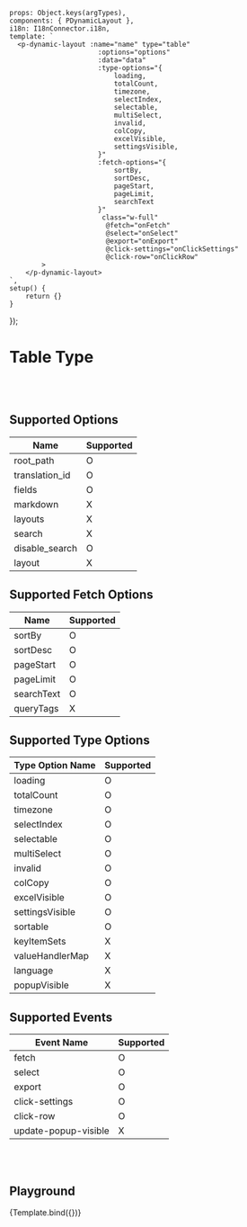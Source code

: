 
<Meta title='Data Display/Dynamic/Dynamic Layout/- [Table] Table'
      argTypes={getDynamicLayoutTableArgTypes()}/>


    props: Object.keys(argTypes),
    components: { PDynamicLayout },
    i18n: I18nConnector.i18n,
    template: `
      <p-dynamic-layout :name="name" type="table"
                          :options="options"
                          :data="data"
                          :type-options="{
                              loading,
                              totalCount,
                              timezone,
                              selectIndex,
                              selectable,
                              multiSelect,
                              invalid,
                              colCopy,
                              excelVisible,
                              settingsVisible,
                          }"
                          :fetch-options="{
                              sortBy,
                              sortDesc,
                              pageStart,
                              pageLimit,
                              searchText
                          }"
                           class="w-full"
                            @fetch="onFetch"
                            @select="onSelect"
                            @export="onExport"
                            @click-settings="onClickSettings"
                            @click-row="onClickRow"
            >
        </p-dynamic-layout>
    `,
    setup() {
        return {}
    }
});


# Table Type
<br/>
<br/>

## Supported Options

| Name           | Supported |
|----------------|-----------|
| root_path      | O         |
| translation_id | O         |
| fields         | O         |
| markdown       | X         |
| layouts        | X         |
| search         | X         |
| disable_search | O         |
| layout         | X         |


## Supported Fetch Options

| Name       | Supported |
|------------|-----------|
| sortBy     | O         |
| sortDesc   | O         |
| pageStart  | O         |
| pageLimit  | O         |
| searchText | O         |
| queryTags  | X         |


## Supported Type Options

| Type Option Name | Supported |
|------------------|-----------|
| loading          | O         |
| totalCount       | O         |
| timezone         | O         |
| selectIndex      | O         |
| selectable       | O         |
| multiSelect      | O         |
| invalid          | O         |
| colCopy          | O         |
| excelVisible     | O         |
| settingsVisible  | O         |
| sortable         | O         |
| keyItemSets      | X         |
| valueHandlerMap  | X         |
| language         | X         |
| popupVisible     | X         |


## Supported Events

| Event Name           | Supported |
|----------------------|-----------|
| fetch                | O         |
| select               | O         |
| export               | O         |
| click-settings       | O         |
| click-row            | O         |
| update-popup-visible | X         |

<br/>
<br/>

## Playground

<Canvas>
    <Story name="Playground" >
        {Template.bind({})}
    </Story>
</Canvas>

<ArgsTable story="Playground"/>

<br/>
<br/>

